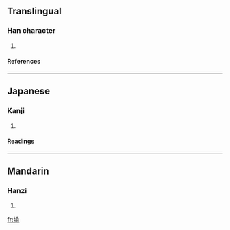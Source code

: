 ==Translingual==
===Han character===
{{Han char|rn=32|rad=土|as=09|sn=12|four=4812<sub>1</sub>|canj=土人一弓 (GOMN)}}
# {{defn|Han}}
====References====
{{Han ref|kx=0233.300|dkj=05269|dj=0471.080|hdz=10465.040|uh=582C|ud=22572|bh=D8B2|bd=55474}}
----
==Japanese==
===Kanji===
{{ja-kanji|grade=|rs=土09}}
# {{defn|Japanese}} 
====Readings====
{{ja-readings|on=[[ゆ]] (yu)|kun=[[つか]] (tsuka)}}
----
==Mandarin==
===Hanzi===
{{cmn-hanzi|pin=[[yú]] (yu2)|wg=yü<sup>2</sup>}}
# {{defn|Mandarin}}

[[fr:堬]]